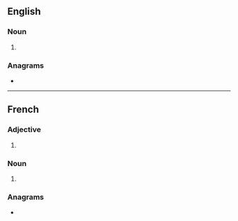 ==English==

===Noun===
{{head|en|noun plural form}}

# {{plural of|tzigane|lang=en}}

===Anagrams===
* {{anagrams|en|teazings}}

----

==French==

===Adjective===
{{fr-adj-form}}

# {{plural of|tzigane|lang=fr}}

===Noun===
{{head|fr|noun plural form|g=m-p|g2=f-p}}

# {{plural of|tzigane|lang=fr}}

===Anagrams===
* {{l|fr|stagniez}}